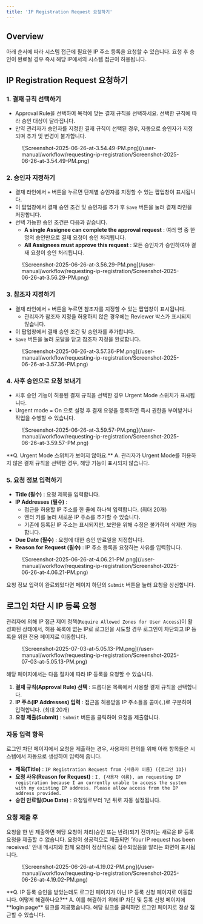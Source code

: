 ```yaml
---
title: 'IP Registration Request 요청하기'
---
```



## Overview

아래 순서에 따라 시스템 접근에 필요한 IP 주소 등록을 요청할 수 있습니다. 요청 후 승인이 완료될 경우 즉시 해당 IP에서의 시스템 접근이 허용됩니다.


## IP Registration Request 요청하기

### 1. 결재 규칙 선택하기

* Approval Rule을 선택하여 목적에 맞는 결재 규칙을 선택하세요. 선택한 규칙에 따라 승인 대상이 달라집니다.
* 만약 관리자가 승인자를 지정한 결재 규칙이 선택된 경우, 자동으로 승인자가 지정되며 추가 및 변경이 불가합니다.

<figure data-layout="center" data-align="center">
![Screenshot-2025-06-26-at-3.54.49-PM.png](/user-manual/workflow/requesting-ip-registration/Screenshot-2025-06-26-at-3.54.49-PM.png)
</figure>

### 2. 승인자 지정하기

* 결재 라인에서 `+` 버튼을 누르면 단계별 승인자를 지정할 수 있는 팝업창이 표시됩니다.
* 이 팝업창에서 결재 승인 조건 및 승인자를 추가 후 `Save` 버튼을 눌러 결재 라인을 저장합니다.
* 선택 가능한 승인 조건은 다음과 같습니다.
    *  **A single Assignee can complete the approval request**  : 여러 명 중 한 명의 승인만으로 결재 요청이 승인 처리됩니다.
    *  **All Assignees must approve this request**  : 모든 승인자가 승인하여야 결재 요청이 승인 처리됩니다.

<figure data-layout="center" data-align="center">
![Screenshot-2025-06-26-at-3.56.29-PM.png](/user-manual/workflow/requesting-ip-registration/Screenshot-2025-06-26-at-3.56.29-PM.png)
</figure>

### 3. 참조자 지정하기

* 결재 라인에서 `+` 버튼을 누르면 참조자를 지정할 수 있는 팝업창이 표시됩니다.
    * 관리자가 참조자 지정을 허용하지 않은 경우에는 Reviewer 박스가 표시되지 않습니다.
* 이 팝업창에서 결재 승인 조건 및 승인자를 추가합니다.
* `Save` 버튼을 눌러 모달을 닫고 참조자 지정을 완료합니다.

<figure data-layout="center" data-align="center">
![Screenshot-2025-06-26-at-3.57.36-PM.png](/user-manual/workflow/requesting-ip-registration/Screenshot-2025-06-26-at-3.57.36-PM.png)
</figure>


### 4. 사후 승인으로 요청 보내기

* 사후 승인 기능이 허용된 결재 규칙을 선택한 경우 Urgent Mode 스위치가 표시됩니다.
* Urgent mode = On 으로 설정 후 결재 요청을 등록하면 즉시 권한을 부여받거나 작업을 수행할 수 있습니다.

<figure data-layout="center" data-align="center">
![Screenshot-2025-06-26-at-3.59.57-PM.png](/user-manual/workflow/requesting-ip-registration/Screenshot-2025-06-26-at-3.59.57-PM.png)
</figure>

<Callout type="important">
**Q. Urgent Mode 스위치가 보이지 않아요.**
A. 관리자가 Urgent Mode를 허용하지 않은 결재 규칙을 선택한 경우, 해당 기능이 표시되지 않습니다.
</Callout>


### 5. 요청 정보 입력하기

*  **Title (필수)**  : 요청 제목을 입력합니다.
*  **IP Addresses (필수)**  :
    * 접근을 허용할 IP 주소를 한 줄에 하나씩 입력합니다. (최대 20개)
    * 엔터 키를 눌러 새로운 IP 주소를 추가할 수 있습니다.
    * 기존에 등록된 IP 주소는 표시되지만, 보안을 위해 수정은 불가하며 삭제만 가능합니다.
*  **Due Date (필수)**  : 요청에 대한 승인 만료일을 지정합니다.
*  **Reason for Request (필수)**  : IP 주소 등록을 요청하는 사유를 입력합니다.

<figure data-layout="center" data-align="center">
![Screenshot-2025-06-26-at-4.06.21-PM.png](/user-manual/workflow/requesting-ip-registration/Screenshot-2025-06-26-at-4.06.21-PM.png)
</figure>

요청 정보 입력이 완료되었다면 페이지 하단의 `Submit` 버튼을 눌러 요청을 상신합니다.

## 로그인 차단 시 IP 등록 요청

관리자에 의해 IP 접근 제어 정책(`Require Allowed Zones for User Access`)이 활성화된 상태에서, 허용 목록에 없는 IP로 로그인을 시도할 경우 로그인이 차단되고 IP 등록을 위한 전용 페이지로 이동합니다.

<figure data-layout="center" data-align="center">
![Screenshot-2025-07-03-at-5.05.13-PM.png](/user-manual/workflow/requesting-ip-registration/Screenshot-2025-07-03-at-5.05.13-PM.png)
</figure>

해당 페이지에서는 다음 절차에 따라 IP 등록을 요청할 수 있습니다.

1.  **결재 규칙(Approval Rule) 선택** : 드롭다운 목록에서 사용할 결재 규칙을 선택합니다.
2.  **IP 주소(IP Addresses) 입력** : 접근을 허용받을 IP 주소들을 콤마(`,`)로 구분하여 입력합니다. (최대 20개)
3.  **요청 제출(Submit)** : `Submit` 버튼을 클릭하여 요청을 제출합니다.


### 자동 입력 항목

로그인 차단 페이지에서 요청을 제출하는 경우, 사용자의 편의를 위해 아래 항목들은 시스템에서 자동으로 생성하여 입력해 줍니다.

*  **제목(Title)** : `IP Registration Request from {사용자 이름} ({로그인 ID})`
*  **요청 사유(Reason for Request)** : `I, {사용자 이름}, am requesting IP registration because I am currently unable to access the system with my existing IP address. Please allow access from the IP address provided.`
*  **승인 만료일(Due Date)** : 요청일로부터 1년 뒤로 자동 설정됩니다.


### 요청 제출 후

요청을 한 번 제출하면 해당 요청이 처리(승인 또는 반려)되기 전까지는 새로운 IP 등록 요청을 제출할 수 없습니다. 요청이 성공적으로 제출되면 'Your IP request has been received.' 안내 메시지와 함께 요청이 정상적으로 접수되었음을 알리는 화면이 표시됩니다.

<figure data-layout="center" data-align="center">
![Screenshot-2025-06-26-at-4.19.02-PM.png](/user-manual/workflow/requesting-ip-registration/Screenshot-2025-06-26-at-4.19.02-PM.png)
</figure>

<Callout type="info">
**Q. IP 등록 승인을 받았는데도 로그인 페이지가 아닌 IP 등록 신청 페이지로 이동합니다. 어떻게 해결하나요?**
A. 이를 해결하기 위해 IP 차단 및 등록 신청 페이지에  **login page**  링크를 제공했습니다. 해당 링크를 클릭하면 로그인 페이지로 정상 접근할 수 있습니다.
</Callout>
